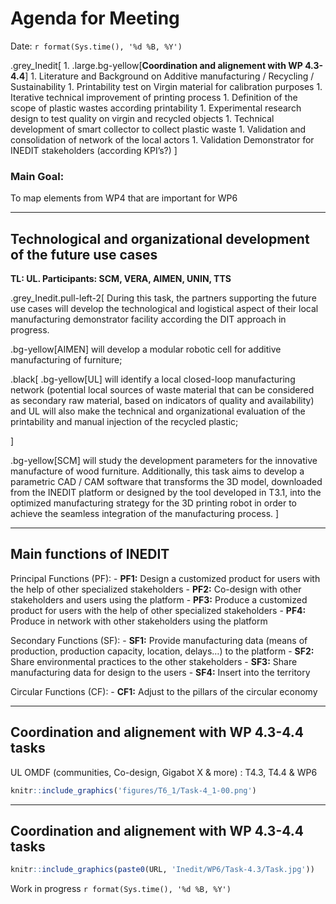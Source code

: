 # Agenda for Meeting 

Date: `r format(Sys.time(), '%d %B, %Y')`

.grey_Inedit[
1. .large.bg-yellow[**Coordination and alignement with WP 4.3-4.4**]
1. Literature and Background on Additive manufacturing / Recycling / Sustainability
1. Printability test on Virgin material for calibration purposes
1. Iterative technical improvement of printing process
1. Definition of the scope of plastic wastes according printability 
1. Experimental research design to test quality on virgin and recycled objects
1. Technical development of smart collector to collect plastic waste
1. Validation and consolidation of network of the local actors
1. Validation Demonstrator for INEDIT stakeholders (according KPI's?)
      ]   


### Main Goal:
To map elements from WP4 that are important for WP6


---

## Technological and organizational development of the future use cases 
**TL: UL. Participants: SCM, VERA, AIMEN, UNIN, TTS**


.grey_Inedit.pull-left-2[
During this task, the partners supporting the future use cases will develop the technological and logistical aspect of their local manufacturing demonstrator facility according the DIT approach in progress. 

.bg-yellow[AIMEN] will develop a modular robotic cell for additive manufacturing of furniture; 

.black[
.bg-yellow[UL] will identify a local closed-loop manufacturing network (potential local sources of waste material that can be considered as secondary raw material, based on indicators of quality and availability) and UL will also make the technical and organizational evaluation of the printability and manual injection of the recycled plastic; 

]

.bg-yellow[SCM] will study the development parameters for the innovative manufacture of wood furniture. Additionally, this task aims to develop a parametric CAD / CAM software that transforms the 3D model, downloaded from the INEDIT platform or designed by the tool developed in T3.1, into the optimized manufacturing strategy for the 3D printing robot in order to achieve the seamless integration of the manufacturing process.
]

---

## Main functions of INEDIT

Principal Functions (PF):
- **PF1:** Design a customized product for users with the help of other specialized stakeholders
- **PF2:** Co-design with other stakeholders and users using the platform
- **PF3:** Produce a customized product for users with the help of other specialized stakeholders
- **PF4:** Produce in network with other stakeholders using the platform

Secondary Functions (SF):
- **SF1:** Provide manufacturing data (means of production, production capacity, location, delays…) to the platform
- **SF2:** Share environmental practices to the other stakeholders
- **SF3:** Share manufacturing data for design to the users
- **SF4:** Insert into the territory

Circular Functions (CF):
- **CF1:** Adjust to the pillars of the circular economy


---

## Coordination and alignement with WP 4.3-4.4 tasks

UL OMDF (communities, Co-design, Gigabot X & more) : T4.3, T4.4  & WP6 


```r
knitr::include_graphics('figures/T6_1/Task-4_1-00.png')
```

---

## Coordination and alignement with WP 4.3-4.4 tasks

```r
knitr::include_graphics(paste0(URL, 'Inedit/WP6/Task-4.3/Task.jpg'))
```

Work in progress  `r format(Sys.time(), '%d %B, %Y')`
